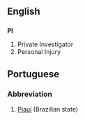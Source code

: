 ==English==
==={{initialism}}===
'''PI'''

#Private Investigator
#Personal Injury

==Portuguese==
===Abbreviation===
#[[Piauí]] (Brazilian state)